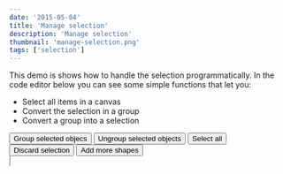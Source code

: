 ```yaml
---
date: '2015-05-04'
title: 'Manage selection'
description: 'Manage selection'
thumbnail: 'manage-selection.png'
tags: ['selection']
---
```



This demo is shows how to handle the selection programmatically.
In the code editor below you can see some simple functions that let you:

- Select all items in a canvas
- Convert the selection in a group
- Convert a group into a selection

<div className="buttons">
  <button id="group" >Group selected objecs</button>
  <button id="ungroup" >Ungroup selected objects</button>
  <button id="multiselect" >Select all</button>
  <button id="discard" >Discard selection</button>
  <button id="addmore" >Add more shapes</button>
</div>

<CodeEditor code={code} canvasId="canvas" client:idle>
  <canvas id="canvas" width="450" height="450" style="border:1px solid #aaa"></canvas>
</CodeEditor>